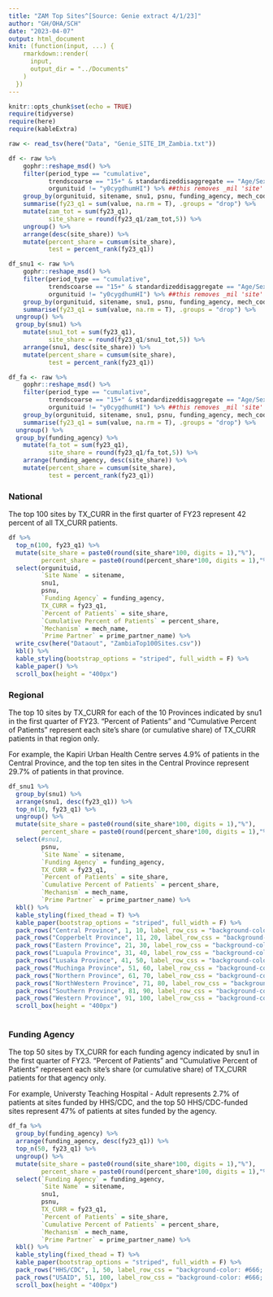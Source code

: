 ```yaml
---
title: "ZAM Top Sites^[Source: Genie extract 4/1/23]"
author: "GH/OHA/SCH"
date: "2023-04-07"
output: html_document
knit: (function(input, ...) {
    rmarkdown::render(
      input,
      output_dir = "../Documents"
    )
  })
---
```


```r
knitr::opts_chunk$set(echo = TRUE)
require(tidyverse)
require(here)
require(kableExtra)

```

```r

raw <- read_tsv(here("Data", "Genie_SITE_IM_Zambia.txt"))

df <- raw %>%
    gophr::reshape_msd() %>% 
    filter(period_type == "cumulative",
           trendscoarse == "15+" & standardizeddisaggregate == "Age/Sex/HIVStatus",
           orgunituid != "y0cygdhumHI") %>% ##this removes _mil 'site' 
    group_by(orgunituid, sitename, snu1, psnu, funding_agency, mech_code, mech_name, indicator, prime_partner_name) %>% 
    summarise(fy23_q1 = sum(value, na.rm = T), .groups = "drop") %>% 
    mutate(zam_tot = sum(fy23_q1),
           site_share = round(fy23_q1/zam_tot,5)) %>%
    ungroup() %>% 
    arrange(desc(site_share)) %>% 
    mutate(percent_share = cumsum(site_share),
           test = percent_rank(fy23_q1))

df_snu1 <- raw %>%
    gophr::reshape_msd() %>% 
    filter(period_type == "cumulative",
           trendscoarse == "15+" & standardizeddisaggregate == "Age/Sex/HIVStatus",
           orgunituid != "y0cygdhumHI") %>% ##this removes _mil 'site' 
    group_by(orgunituid, sitename, snu1, psnu, funding_agency, mech_code, mech_name, indicator, prime_partner_name) %>% 
    summarise(fy23_q1 = sum(value, na.rm = T), .groups = "drop") %>% 
  ungroup() %>%
  group_by(snu1) %>%
    mutate(snu1_tot = sum(fy23_q1),
           site_share = round(fy23_q1/snu1_tot,5)) %>%
    arrange(snu1, desc(site_share)) %>% 
    mutate(percent_share = cumsum(site_share),
           test = percent_rank(fy23_q1))

df_fa <- raw %>%
    gophr::reshape_msd() %>% 
    filter(period_type == "cumulative",
           trendscoarse == "15+" & standardizeddisaggregate == "Age/Sex/HIVStatus",
           orgunituid != "y0cygdhumHI") %>% ##this removes _mil 'site' 
    group_by(orgunituid, sitename, snu1, psnu, funding_agency, mech_code, mech_name, indicator, prime_partner_name) %>% 
    summarise(fy23_q1 = sum(value, na.rm = T), .groups = "drop") %>% 
  ungroup() %>%
  group_by(funding_agency) %>%
    mutate(fa_tot = sum(fy23_q1),
           site_share = round(fy23_q1/fa_tot,5)) %>%
    arrange(funding_agency, desc(site_share)) %>% 
    mutate(percent_share = cumsum(site_share),
           test = percent_rank(fy23_q1))
```

### National

The top 100 sites by TX_CURR in the first quarter of FY23 represent 42 percent of all TX_CURR patients.

```r
df %>%
  top_n(100, fy23_q1) %>%
  mutate(site_share = paste0(round(site_share*100, digits = 1),"%"),
         percent_share = paste0(round(percent_share*100, digits = 1),"%")) %>%
  select(orgunituid,
         `Site Name` = sitename,
         snu1, 
         psnu,
         `Funding Agency` = funding_agency,
         TX_CURR = fy23_q1,
         `Percent of Patients` = site_share,
         `Cumulative Percent of Patients` = percent_share,
         `Mechanism` = mech_name,
         `Prime Partner` = prime_partner_name) %>%
  write_csv(here("Dataout", "ZambiaTop100Sites.csv"))
  kbl() %>%
  kable_styling(bootstrap_options = "striped", full_width = F) %>%
  kable_paper() %>%
  scroll_box(height = "400px")
```
 
### Regional

The top 10 sites by TX_CURR for each of the 10 Provinces indicated by snu1 in the first quarter of FY23. "Percent of Patients" and "Cumulative Percent of Patients" represent each site's share (or cumulative share) of TX_CURR patients in that region only. 

For example, the Kapiri Urban Health Centre serves 4.9% of patients in the Central Province, and the top ten sites in the Central Province represent 29.7% of patients in that province.

```r
df_snu1 %>%
  group_by(snu1) %>%
  arrange(snu1, desc(fy23_q1)) %>%
  top_n(10, fy23_q1) %>%
  ungroup() %>%
  mutate(site_share = paste0(round(site_share*100, digits = 1),"%"),
         percent_share = paste0(round(percent_share*100, digits = 1),"%")) %>%
  select(#snu1,
         psnu,
         `Site Name` = sitename,
         `Funding Agency` = funding_agency,
         TX_CURR = fy23_q1,
         `Percent of Patients` = site_share,
         `Cumulative Percent of Patients` = percent_share,
         `Mechanism` = mech_name,
         `Prime Partner` = prime_partner_name) %>%
  kbl() %>%
  kable_styling(fixed_thead = T) %>%
  kable_paper(bootstrap_options = "striped", full_width = F) %>%
  pack_rows("Central Province", 1, 10, label_row_css = "background-color: #666; color: #fff;") %>%
  pack_rows("Copperbelt Province", 11, 20, label_row_css = "background-color: #666; color: #fff;") %>%
  pack_rows("Eastern Province", 21, 30, label_row_css = "background-color: #666; color: #fff;") %>%
  pack_rows("Luapula Province", 31, 40, label_row_css = "background-color: #666; color: #fff;") %>%
  pack_rows("Lusaka Province", 41, 50, label_row_css = "background-color: #666; color: #fff;") %>%
  pack_rows("Muchinga Province", 51, 60, label_row_css = "background-color: #666; color: #fff;") %>%
  pack_rows("Northern Province", 61, 70, label_row_css = "background-color: #666; color: #fff;") %>%
  pack_rows("NorthWestern Province", 71, 80, label_row_css = "background-color: #666; color: #fff;") %>%
  pack_rows("Southern Province", 81, 90, label_row_css = "background-color: #666; color: #fff;") %>%
  pack_rows("Western Province", 91, 100, label_row_css = "background-color: #666; color: #fff;") %>%
  scroll_box(height = "400px")
  
```


### Funding Agency

The top 50 sites by TX_CURR for each funding agency indicated by snu1 in the first quarter of FY23. "Percent of Patients" and "Cumulative Percent of Patients" represent each site's share (or cumulative share) of TX_CURR patients for that agency only. 

For example, Universty Teaching Hospital - Adult represents 2.7% of patients at sites funded by HHS/CDC, and the top 50 HHS/CDC-funded sites represent 47% of patients at sites funded by the agency.

```r
df_fa %>%
  group_by(funding_agency) %>%
  arrange(funding_agency, desc(fy23_q1)) %>%
  top_n(50, fy23_q1) %>%
  ungroup() %>%
  mutate(site_share = paste0(round(site_share*100, digits = 1),"%"),
         percent_share = paste0(round(percent_share*100, digits = 1),"%")) %>%
  select(`Funding Agency` = funding_agency,
         `Site Name` = sitename,
         snu1,
         psnu,
         TX_CURR = fy23_q1,
         `Percent of Patients` = site_share,
         `Cumulative Percent of Patients` = percent_share,
         `Mechanism` = mech_name,
         `Prime Partner` = prime_partner_name) %>%
  kbl() %>%
  kable_styling(fixed_thead = T) %>%
  kable_paper(bootstrap_options = "striped", full_width = F) %>%
  pack_rows("HHS/CDC", 1, 50, label_row_css = "background-color: #666; color: #fff;") %>%
  pack_rows("USAID", 51, 100, label_row_css = "background-color: #666; color: #fff;") %>%
  scroll_box(height = "400px")
  
```


 
